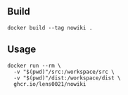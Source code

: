 {{Requirements}}

== Build ==

<syntaxhighlight lang="shell">
docker build --tag nowiki .
</syntaxhighlight>

== Usage ==

<syntaxhighlight lang="shell">
docker run --rm \
  -v "$(pwd)"/src:/workspace/src \
  -v "$(pwd)"/dist:/workspace/dist \
  ghcr.io/lens0021/nowiki
</syntaxhighlight>
